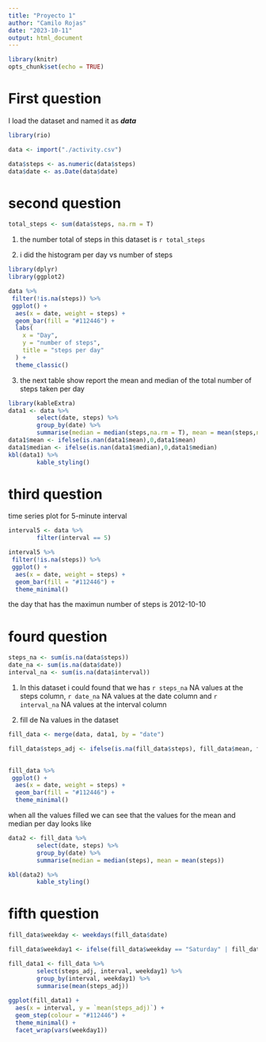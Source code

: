 ```yaml
---
title: "Proyecto 1"
author: "Camilo Rojas"
date: "2023-10-11"
output: html_document
---
```



```r
library(knitr)
opts_chunk$set(echo = TRUE)

```

First question
==============

I load the dataset and named it as ***data***

```r
library(rio)

data <- import("./activity.csv")

data$steps <- as.numeric(data$steps)
data$date <- as.Date(data$date)
```

second question
=================


```r
total_steps <- sum(data$steps, na.rm = T)
```

1. the number total of steps in this dataset is `r total_steps`

2. i did the histogram per day vs number of steps
```r
library(dplyr)
library(ggplot2)

data %>%
 filter(!is.na(steps)) %>%
 ggplot() +
  aes(x = date, weight = steps) +
  geom_bar(fill = "#112446") +
  labs(
    x = "Day",
    y = "number of steps",
    title = "steps per day"
  ) +
  theme_classic()

```
3. the next table show report the mean and median of the total number of steps taken per day

```r
library(kableExtra)
data1 <- data %>% 
        select(date, steps) %>% 
        group_by(date) %>% 
        summarise(median = median(steps,na.rm = T), mean = mean(steps,na.rm = T))
data1$mean <- ifelse(is.nan(data1$mean),0,data1$mean)
data1$median <- ifelse(is.nan(data1$median),0,data1$median)
kbl(data1) %>% 
        kable_styling()

```
third question
=================

time series plot for 5-minute interval

```r
interval5 <- data %>% 
        filter(interval == 5)

interval5 %>%
 filter(!is.na(steps)) %>%
 ggplot() +
  aes(x = date, weight = steps) +
  geom_bar(fill = "#112446") +
  theme_minimal()
```

the day that has the maximun number of steps is 2012-10-10

fourd question
=================

```r

steps_na <- sum(is.na(data$steps))
date_na <- sum(is.na(data$date))
interval_na <- sum(is.na(data$interval))
```

1. In this dataset i could found that we has `r steps_na` NA values at the steps column, `r date_na` NA values at the date column and `r interval_na` NA values at the interval column 

2. fill de Na values in the dataset

```r

fill_data <- merge(data, data1, by = "date")

fill_data$steps_adj <- ifelse(is.na(fill_data$steps), fill_data$mean, fill_data$steps)
        

fill_data %>%
 ggplot() +
  aes(x = date, weight = steps) +
  geom_bar(fill = "#112446") +
  theme_minimal()
```

when all the values filled we can see that the values for the mean and median per day looks like 

```r
data2 <- fill_data %>% 
        select(date, steps) %>% 
        group_by(date) %>% 
        summarise(median = median(steps), mean = mean(steps))

kbl(data2) %>% 
        kable_styling()
```

fifth question
===============

```r
fill_data$weekday <- weekdays(fill_data$date)

fill_data$weekday1 <- ifelse(fill_data$weekday == "Saturday" | fill_data$weekday == "Sunday", "Weekend", "Weekday")

fill_data1 <- fill_data %>%
        select(steps_adj, interval, weekday1) %>% 
        group_by(interval, weekday1) %>% 
        summarise(mean(steps_adj))
        
ggplot(fill_data1) +
  aes(x = interval, y = `mean(steps_adj)`) +
  geom_step(colour = "#112446") +
  theme_minimal() +
  facet_wrap(vars(weekday1))

```